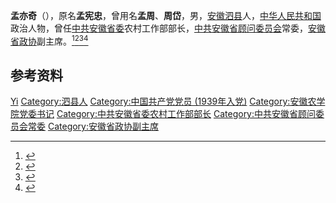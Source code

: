 {{Otheruses|other=名为孟宪忠的其他人物|孟宪忠}}
{{Otheruses|other=名为周岱的其他人物|周岱}}

'''孟亦奇'''（{{bd|1921年||2000年|12月22日}}），原名'''孟宪忠'''，曾用名'''孟周'''、'''周岱'''，男，[[安徽|安徽]][[泗县|泗县]]人，[[中华人民共和国|中华人民共和国]]政治人物，曾任[[中共安徽省委|中共安徽省委]]农村工作部部长，[[中共安徽省顾问委员会|中共安徽省顾问委员会]]常委，[[安徽省政协|安徽省政协]]副主席。<ref>{{cite book|title=中囯人名大辞典·当代人物卷|author=廖盖隆等编|year=1990|publisher=上海辞书出版社|location=上海|page=}}</ref><ref>{{cite book|title=中囯人名大辞典·现任党政军领导人物卷|author=廖盖隆等编|year=1990|publisher=上海辞书出版社|location=上海|page=}}</ref><ref>{{Cite book|title=中华人民共和国职官志|author=何虎生, 李耀东, 向常福主编|publisher=中国社会出版社|year=2003|isbn=9787800883934|location=北京|pages=}}</ref><ref>{{Cite web|title=孟亦奇|url=http://115.28.85.62/yc/n4a/rw_xs.tom?p_id=201311594843zhangx|accessdate=2020-08-23|work=新四军研究数据库}}</ref>

== 参考资料 ==
{{reflist}}

{{中国人物小作品}}

{{Authority control}}
{{DEFAULTSORT:Meng孟}}
[[Category:孟姓|Yi]]
[[Category:泗县人|Category:泗县人]]
[[Category:中国共产党党员_(1939年入党)|Category:中国共产党党员 (1939年入党)]]
[[Category:安徽农学院党委书记|Category:安徽农学院党委书记]]
[[Category:中共安徽省委农村工作部部长|Category:中共安徽省委农村工作部部长]]
[[Category:中共安徽省顾问委员会常委|Category:中共安徽省顾问委员会常委]]
[[Category:安徽省政协副主席|Category:安徽省政协副主席]]